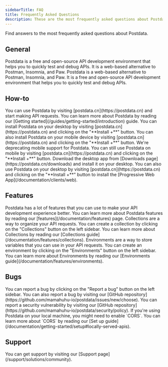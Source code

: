 ```yaml
---
sidebarTitle: FAQ
title: Frequently Asked Questions
description: These are the most frequently asked questions about Postdata.
---
```


Find answers to the most frequently asked questions about Postdata.

## General

<AccordionGroup>
  <Accordion title="What is Postdata?">
    Postdata is a free and open-source API development environment that helps you to quickly test and debug APIs. It is a web-based alternative to Postman, Insomnia, and Paw.
  </Accordion>
  <Accordion title="What is the difference between Postdata and Postman/Insomnia/Paw/Httpie?">
    Postdata is a web-based alternative to Postman, Insomnia, and Paw. It is a free and open-source API development environment that helps you to quickly test and debug APIs.
  </Accordion>
</AccordionGroup>

## How-to

<AccordionGroup>
  <Accordion title="How to use Postdata?">
    You can use Postdata by visiting [postdata.cn](https://postdata.cn) and start making API requests. You can learn more about Postdata by reading our [Getting started](/guides/getting-started/introduction) guide.
  </Accordion>
  <Accordion title="How to install Postdata?">
    You can install Postdata on your desktop by visiting [postdata.cn](https://postdata.cn) and clicking on the "**Install +**" button. You can also install Postdata on your mobile device by visiting [postdata.cn](https://postdata.cn) and clicking on the "**Install +**" button.
  </Accordion>
  <Accordion title="How to use Postdata on mobile?">
    We're deprecating mobile support for Postdata. You can still use Postdata on mobile by visiting [postdata.cn](https://postdata.cn) and clicking on the "**Install +**" button.
  </Accordion>
  <Accordion title="How to use Postdata on a desktop?">
    Download the desktop app from [Downloads page](https://postdata.cn/downloads) and install it on your desktop. You can also use Postdata on your desktop by visiting [postdata.cn](https://postdata.cn) and clicking on the "**Install +**" button to install the [Progressive Web App](/documentation/clients/web).
  </Accordion>
</AccordionGroup>

## Features

<AccordionGroup>
  <Accordion title="What are the features of Postdata?">
    Postdata has a lot of features that you can use to make your API development experience better. You can learn more about Postdata features by reading our [features](/documentation/features) page.
  </Accordion>
  <Accordion title="How does Collections work?">
    Collections are a way to organize your API requests. You can create a collection by clicking on the "Collections" button on the left sidebar. You can learn more about Collections by reading our [Collections guide](/documentation/features/collections).
  </Accordion>
  <Accordion title="How does Environments work?">
    Environments are a way to store variables that you can use in your API requests. You can create an environment by clicking on the "Environments" button on the left sidebar. You can learn more about Environments by reading our [Environments guide](/documentation/features/environments).
  </Accordion>
</AccordionGroup>

## Bugs

<AccordionGroup>
  <Accordion title="How to report a bug?">
    You can report a bug by clicking on the "Report a bug" button on the left sidebar. You can also report a bug by visiting our [GitHub repository](https://github.com/mamahuhu-io/postdata/issues/new/choose).
  </Accordion>
  <Accordion title="How to report a security vulnerability?">
    You can report a security vulnerability by visiting our [GitHub repository](https://github.com/mamahuhu-io/postdata/security/policy).
  </Accordion>
  <Accordion title="Localhost is not working">
    If you're using Postdata on your local machine, you might need to enable `CORS`. You can learn more about `CORS` by reading our [Set up guide](/documentation/getting-started/setup#locally-served-apis).
  </Accordion>
</AccordionGroup>

## Support

<AccordionGroup>
  <Accordion title="How to get support?">
    You can get support by visiting our [Support page](/support/solutions/community).
  </Accordion>
</AccordionGroup>
